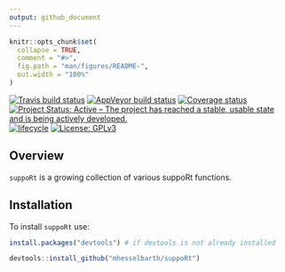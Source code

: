 ---
output: github_document
---

<!-- README.md is generated from README.Rmd. Please edit that file -->

```{r setup, include = FALSE}
knitr::opts_chunk$set(
  collapse = TRUE,
  comment = "#>",
  fig.path = "man/figures/README-",
  out.width = "100%"
)
```

[![Travis build status](https://travis-ci.org/mhesselbarth/suppoRt.svg?branch=master)](https://travis-ci.org/mhesselbarth/suppoRt)
[![AppVeyor build status](https://ci.appveyor.com/api/projects/status/3d92c0rnwapstebm/branch/master?svg=true)](https://ci.appveyor.com/project/mhesselbarth/support/branch/master)
[![Coverage status](https://codecov.io/gh/mhesselbarth/suppoRt/branch/master/graph/badge.svg)](https://codecov.io/gh/mhesselbarth/suppoRt)
[![Project Status: Active – The project has reached a stable, usable state and is being actively developed.](https://www.repostatus.org/badges/latest/active.svg)](https://www.repostatus.org/#active)
[![lifecycle](https://img.shields.io/badge/lifecycle-experimental-orange.svg)](https://www.tidyverse.org/lifecycle/#experimental)
[![License: GPLv3](https://img.shields.io/badge/License-GPLv3-blue.svg)](https://www.gnu.org/licenses/gpl-3.0)

## Overview

`suppoRt` is a growing collection of various suppoRt functions.

## Installation

To install `suppoRt` use: 
  
```{r, include = TRUE, eval = FALSE}
install.packages("devtools") # if devtools is not already installed

devtools::install_github("mhesselbarth/suppoRt")
```
